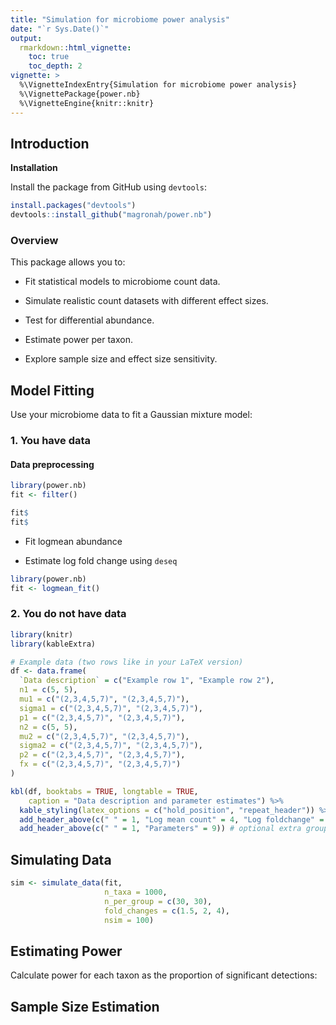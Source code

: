 ```yaml
---
title: "Simulation for microbiome power analysis"
date: "`r Sys.Date()`"
output: 
  rmarkdown::html_vignette:
    toc: true
    toc_depth: 2
vignette: >
  %\VignetteIndexEntry{Simulation for microbiome power analysis}
  %\VignettePackage{power.nb}
  %\VignetteEngine{knitr::knitr}
---
```




## Introduction 


**Installation**

Install the package from GitHub using `devtools`:

```r
install.packages("devtools")
devtools::install_github("magronah/power.nb")
```

### Overview

This package allows you to:

- Fit statistical models to microbiome count data.

- Simulate realistic count datasets with different effect sizes.

- Test for differential abundance.

- Estimate power per taxon.

- Explore sample size and effect size sensitivity.


## Model Fitting
Use your microbiome data to fit a Gaussian mixture model:

### 1. You have data

#### Data preprocessing 

```r
library(power.nb)
fit <- filter()

fit$
fit$
```


- Fit logmean abundance 

- Estimate log fold change using ``deseq``


 
```r
library(power.nb)
fit <- logmean_fit()

```


### 2. You do not have data

```r
library(knitr)
library(kableExtra)

# Example data (two rows like in your LaTeX version)
df <- data.frame(
  `Data description` = c("Example row 1", "Example row 2"),
  n1 = c(5, 5),
  mu1 = c("(2,3,4,5,7)", "(2,3,4,5,7)"),
  sigma1 = c("(2,3,4,5,7)", "(2,3,4,5,7)"),
  p1 = c("(2,3,4,5,7)", "(2,3,4,5,7)"),
  n2 = c(5, 5),
  mu2 = c("(2,3,4,5,7)", "(2,3,4,5,7)"),
  sigma2 = c("(2,3,4,5,7)", "(2,3,4,5,7)"),
  p2 = c("(2,3,4,5,7)", "(2,3,4,5,7)"),
  fx = c("(2,3,4,5,7)", "(2,3,4,5,7)")
)

kbl(df, booktabs = TRUE, longtable = TRUE,
    caption = "Data description and parameter estimates") %>%
  kable_styling(latex_options = c("hold_position", "repeat_header")) %>%
  add_header_above(c(" " = 1, "Log mean count" = 4, "Log foldchange" = 5)) %>%
  add_header_above(c(" " = 1, "Parameters" = 9)) # optional extra grouping

```


 

## Simulating Data


```r
sim <- simulate_data(fit,
                     n_taxa = 1000,
                     n_per_group = c(30, 30),
                     fold_changes = c(1.5, 2, 4),
                     nsim = 100)
```



## Estimating Power
Calculate power for each taxon as the proportion of significant detections:



## Sample Size Estimation
